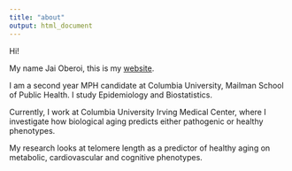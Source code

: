```yaml
---
title: "about"
output: html_document
---
```


Hi!

My name Jai Oberoi, this is my [website](jaioberoi.github.io). 

I am a second year MPH candidate at Columbia University, Mailman School of Public Health. I study Epidemiology and Biostatistics. 

Currently, I work at Columbia University Irving Medical Center, where I investigate how biological aging predicts either pathogenic or healthy phenotypes. 

My research looks at telomere length as a predictor of healthy aging on metabolic, cardiovascular and cognitive phenotypes. 
